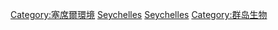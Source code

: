 {{noteTA
|G1=國家
}}
{{Portal|環境}}

[[Category:塞席爾環境|Category:塞席爾環境]]
[[Category:舊熱帶界生物|Seychelles]]
[[Category:非洲各國生物|Seychelles]]
[[Category:群岛生物|Category:群岛生物]]